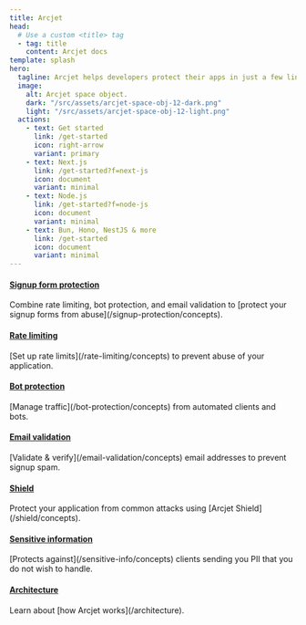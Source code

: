 ```yaml
---
title: Arcjet
head:
  # Use a custom <title> tag
  - tag: title
    content: Arcjet docs
template: splash
hero:
  tagline: Arcjet helps developers protect their apps in just a few lines of code. Bot detection. Rate limiting. Email validation. Attack protection. Data redaction. A developer-first approach to security.
  image:
    alt: Arcjet space object.
    dark: "/src/assets/arcjet-space-obj-12-dark.png"
    light: "/src/assets/arcjet-space-obj-12-light.png"
  actions:
    - text: Get started
      link: /get-started
      icon: right-arrow
      variant: primary
    - text: Next.js
      link: /get-started?f=next-js
      icon: document
      variant: minimal
    - text: Node.js
      link: /get-started?f=node-js
      icon: document
      variant: minimal
    - text: Bun, Hono, NestJS & more
      link: /get-started
      icon: document
      variant: minimal
---
```



<CardGrid>
  <Block>
    <a href="/signup-protection/concepts">
      <h4>Signup form protection</h4>
    </a>
    Combine rate limiting, bot protection, and email validation to [protect your
    signup forms from abuse](/signup-protection/concepts).
  </Block>
  <Block>
    <a href="/rate-limiting/concepts">
      <h4>Rate limiting</h4>
    </a>
    [Set up rate limits](/rate-limiting/concepts) to prevent abuse of your
    application.
  </Block>
  <Block>
    <a href="/bot-protection/concepts">
      <h4>Bot protection</h4>
    </a>
    [Manage traffic](/bot-protection/concepts) from automated clients and bots.
  </Block>
  <Block>
    <a href="/email-validation/concepts">
      <h4>Email validation</h4>
    </a>
    [Validate & verify](/email-validation/concepts) email addresses to prevent
    signup spam.
  </Block>
  <Block>
    <a href="/shield/concepts">
      <h4>Shield</h4>
    </a>
    Protect your application from common attacks using [Arcjet
    Shield](/shield/concepts).
  </Block>
  <Block>
    <a href="/sensitive-info/concepts">
      <h4>Sensitive information</h4>
    </a>
    [Protects against](/sensitive-info/concepts) clients sending you PII that
    you do not wish to handle.
  </Block>
  <Block>
    <a href="/architecture">
      <h4>Architecture</h4>
    </a>
    Learn about [how Arcjet works](/architecture).
  </Block>
</CardGrid>
